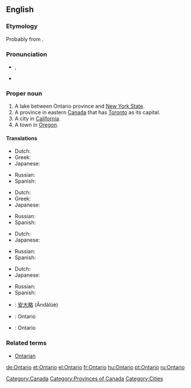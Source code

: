 ==English==
{{wikipedia}}
===Etymology===
Probably from {{etyl|wya}} {{term||ontari:io|great lake}}.

===Pronunciation===
* {{a|UK}} {{IPA|/ˌɒnˈtɑːɹ.i.əʊ/}}, {{SAMPA|/"Qn%tA:(r).i.@U/}}
* {{audio|en-ca-Ontario.ogg|Audio (CA)}}

===Proper noun===
{{en-proper noun}}

# A lake between Ontario province and [[New York State]].
# A province in eastern [[Canada]] that has [[Toronto]] as its capital.
# A city in [[California]].
# A town in [[Oregon]].

====Translations====
{{trans-top|Lake between Ontario province and New York State}}
* Dutch: {{t-|nl|Ontariomeer}}
* Greek: {{t-|el|Οντάριο|n|tr=Ontário|sc=Grek}}
* Japanese: {{t|ja|sc=Jpan|オンタリオ湖|tr=Ontario ko}}
{{trans-mid}}
* Russian: {{t|ru|Онтарио|tr=Ontário}}
* Spanish: {{t|es|Ontario|m}}
{{trans-bottom}}

{{trans-top|Province in eastern Canada}}
* Dutch: {{t-|nl|Ontario}}
* Greek: {{t-|el|Οντάριο|n|tr=Ontário|sc=Grek}}
* Japanese: {{t|ja|sc=Jpan|オンタリオ州|tr=Ontario shu}}
{{trans-mid}}
* Russian: {{t|ru|Онтарио|tr=Ontário}}
* Spanish: {{t|es|Ontario|m}}
{{trans-bottom}}

{{trans-top|City in California}}
* Dutch: {{t-|nl|Ontario}}
* Japanese: {{t|ja|sc=Jpan|オンタリオ|tr=Ontario}}
{{trans-mid}}
* Russian: {{t|ru|Онтарио|tr=Ontário}}
* Spanish: {{t|es|Ontario|m}}
{{trans-bottom}}

{{trans-top|Town in Oregon}}
* Dutch: {{t-|nl|Ontario}}
* Japanese: {{t|ja|sc=Jpan|オンタリオ|tr=Ontario}}
{{trans-mid}}
* Russian: {{t|ru|Онтарио|tr=Ontário}}
* Spanish: {{t|es|Ontario|m}}
{{trans-bottom}}

{{checktrans-top}}
*{{ttbc|Chinese}}: [[安大略]] (Āndàlüè)
*{{ttbc|French}}: Ontario
{{trans-mid}}
*{{ttbc|Swedish}}: Ontario
{{trans-bottom}}

===Related terms===
* [[Ontarian]]

[[Category:Canada]]
[[Category:Provinces of Canada]]
[[Category:Cities]]

[[de:Ontario]]
[[et:Ontario]]
[[el:Ontario]]
[[fr:Ontario]]
[[hu:Ontario]]
[[pt:Ontario]]
[[ru:Ontario]]